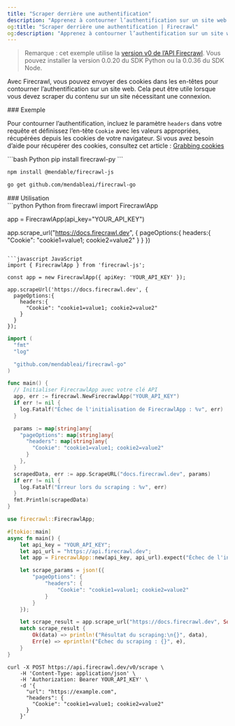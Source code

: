 ```yaml
---
title: "Scraper derrière une authentification"
description: "Apprenez à contourner l’authentification sur un site web en transmettant des cookies."
og:title: "Scraper derrière une authentification | Firecrawl"
og:description: "Apprenez à contourner l’authentification sur un site web en transmettant des cookies."
---
```


> Remarque : cet exemple utilise la [version v0 de l’API Firecrawl](/fr/v0/introduction). Vous pouvez installer la version 0.0.20 du SDK Python ou la 0.0.36 du SDK Node.

Avec Firecrawl, vous pouvez envoyer des cookies dans les en-têtes pour contourner l’authentification sur un site web. Cela peut être utile lorsque vous devez scraper du contenu sur un site nécessitant une connexion.

<div id="example">
  ### Exemple
</div>

Pour contourner l’authentification, incluez le paramètre `headers` dans votre requête et définissez l’en-tête `Cookie` avec les valeurs appropriées, récupérées depuis les cookies de votre navigateur. Si vous avez besoin d’aide pour récupérer des cookies, consultez cet article : [Grabbing cookies](https://cookie-script.com/documentation/how-to-check-cookies-on-chrome-and-firefox)

<CodeGroup>
  ```bash Python
  pip install firecrawl-py
  ```

  ```bash JavaScript
  npm install @mendable/firecrawl-js
  ```

  ```bash Go
  go get github.com/mendableai/firecrawl-go
  ```
</CodeGroup>

<div id="usage">
  ### Utilisation
</div>

<CodeGroup>
  ```python Python
  from firecrawl import FirecrawlApp

  app = FirecrawlApp(api_key="YOUR_API_KEY")

  app.scrape_url("https://docs.firecrawl.dev", {
    pageOptions:{
      headers:{
        "Cookie": "cookie1=value1; cookie2=value2"
      }
    }
  })
  ```

  ```javascript JavaScript
  import { FirecrawlApp } from 'firecrawl-js';

  const app = new FirecrawlApp({ apiKey: 'YOUR_API_KEY' });

  app.scrapeUrl('https://docs.firecrawl.dev', {
    pageOptions:{
      headers:{
        "Cookie": "cookie1=value1; cookie2=value2"
      }
    }
  });
  ```

  ```go Go
  import (
    "fmt"
    "log"

    "github.com/mendableai/firecrawl-go"
  )

  func main() {
    // Initialiser FirecrawlApp avec votre clé API
    app, err := firecrawl.NewFirecrawlApp("YOUR_API_KEY")
    if err != nil {
      log.Fatalf("Échec de l'initialisation de FirecrawlApp : %v", err)
    }

    params := map[string]any{
      "pageOptions": map[string]any{
        "headers": map[string]any{
          "Cookie": "cookie1=value1; cookie2=value2"
        }
      },
    }
    scrapedData, err := app.ScrapeURL("docs.firecrawl.dev", params)
    if err != nil {
      log.Fatalf("Erreur lors du scraping : %v", err)
    }
    fmt.Println(scrapedData)
  }
  ```

  ```rust Rust
  use firecrawl::FirecrawlApp;

  #[tokio::main]
  async fn main() {
      let api_key = "YOUR_API_KEY";
      let api_url = "https://api.firecrawl.dev";
      let app = FirecrawlApp::new(api_key, api_url).expect("Échec de l'initialisation de FirecrawlApp");

      let scrape_params = json!({
          "pageOptions": {
              "headers": {
                  "Cookie": "cookie1=value1; cookie2=value2"
              }
          }
      });

      let scrape_result = app.scrape_url("https://docs.firecrawl.dev", Some(scrape_params)).await;
      match scrape_result {
          Ok(data) => println!("Résultat du scraping:\n{}", data),
          Err(e) => eprintln!("Échec du scraping : {}", e),
      }
  }
  ```

  ```curl cURL
  curl -X POST https://api.firecrawl.dev/v0/scrape \
      -H 'Content-Type: application/json' \
      -H 'Authorization: Bearer YOUR_API_KEY' \
      -d '{
        "url": "https://example.com",
        "headers": {
          "Cookie": "cookie1=value1; cookie2=value2"
        }
      }'
  ```
</CodeGroup>